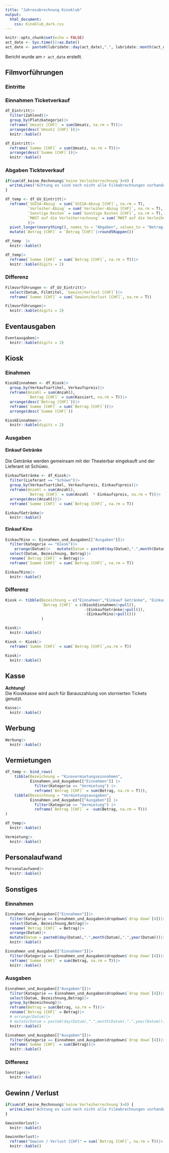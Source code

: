 ```yaml
---
title: "Jahresabrechnung Kinoklub"
output: 
  html_document:
    css: Kinoklub_dark.css
---
```


```r
knitr::opts_chunk$set(echo = FALSE)
act_date <- Sys.time()|>as.Date()
act_date <- paste0(lubridate::day(act_date),".", lubridate::month(act_date),".", lubridate::year(act_date))
```

Bericht wurde am `r act_date` erstellt.

## Filmvorführungen

### Eintritte

### Einnahmen Ticketverkauf
```r
df_Eintritt|>
  filter(Zahlend)|>
  group_by(Platzkategorie)|>
  reframe(`Umsatz [CHF]` = sum(Umsatz, na.rm = T))|>
  arrange(desc(`Umsatz [CHF]`))|>
  knitr::kable()
```


```r
df_Eintritt|>
  reframe(`Summe [CHF]` = sum(Umsatz, na.rm = T))|>
  arrange(desc(`Summe [CHF]`))|>
  knitr::kable()
```


### Abgaben Tickteverkauf

```r
if(sum(df_keine_Rechnnung$`keine Verleiherrechnung`)>0) {
  writeLines("Achtung es sind noch nicht alle Filmabrechnungen vorhanden. Die Sonstigen Ausgaben können sich demnach noch ändern.")
}
```

```r
df_temp <- df_GV_Eintritt|>
  reframe(`SUISA-Abzug` = sum(`SUISA-Abzug [CHF]`, na.rm = T),
          `Verleiher-Abzug` = sum(`Verleiher-Abzug [CHF]`, na.rm = T),
          `Sonstige Kosten` = sum(`Sonstige Kosten [CHF]`, na.rm = T),
          `MWST auf die Verleiherrechnung` = sum(`MWST auf die Verleiherrechnung [CHF]`, na.rm = T)
          )|>
  pivot_longer(everything(), names_to = "Abgaben", values_to = "Betrag [CHF]")|>
  mutate(`Betrag [CHF]` = `Betrag [CHF]`|>round5Rappen())

df_temp  |>
  knitr::kable()
```

```r
df_temp|>
  reframe(`Summe [CHF]` = sum(`Betrag [CHF]`, na.rm = T))|>
  knitr::kable(digits = 2)
```


### Differenz
```r
Filmvorführungen <- df_GV_Eintritt|>
  select(Datum, Filmtitel, `Gewinn/Verlust [CHF]`)|>
  reframe(`Summe [CHF]` = sum(`Gewinn/Verlust [CHF]`, na.rm = T))

Filmvorführungen|>
  knitr::kable(digits = 2)
```

## Eventausgaben

```r
Eventausgaben|>
  knitr::kable(digits = 2)
```


## Kiosk
### Einahmen

```r
KioskEinnahmen <- df_Kiosk|>
  group_by(Verkaufsartikel, Verkaufspreis)|>
  reframe(Anzahl = sum(Anzahl),
          `Betrag [CHF]` = sum(Kassiert, na.rm = T))|>
  arrange(desc(`Betrag [CHF]`))|>
  reframe(`Summe [CHF]` = sum(`Betrag [CHF]`))|>
  arrange(desc(`Summe [CHF]`))

KioskEinnahmen|>
  knitr::kable(digits = 2)
```


### Ausgaben
#### Einkauf Getränke
Die Getränke werden gemeinsam mit der Theaterbar eingekauft und der Lieferant ist Schüwo. 
```r
EinkaufGetränke <- df_Kiosk|>
  filter(Lieferant == "Schüwo")|>
  group_by(Verkaufsartikel, Verkaufspreis, Einkaufspreis)|>
  reframe(Anzahl = sum(Anzahl),
          `Betrag [CHF]` = sum(Anzahl  * Einkaufspreis, na.rm = T))|>
  arrange(desc(Anzahl))|>
  reframe(`Summe [CHF]` = sum(`Betrag [CHF]`, na.rm = T))

EinkaufGetränke|>
  knitr::kable()
```


#### Einkauf Kino
```r
EinkaufKino <- Einnahmen_und_Ausgaben[["Ausgaben"]]|>
  filter(Kategorie == "Kiosk")|>
    arrange(Datum)|>   mutate(Datum = paste0(day(Datum),".",month(Datum),".",year(Datum)))|>
  select(Datum, Bezeichnung, Betrag)|>
  rename(`Betrag [CHF]` = Betrag)|>
  reframe(`Summe [CHF]` = sum(`Betrag [CHF]`, na.rm = T))

EinkaufKino|>  
  knitr::kable()
```


### Differenz
```r
Kiosk <- tibble(Bezeichnung = c("Einnahmen","Einkauf Getränke", "Einkauf Kino"),
                `Betrag [CHF]` = c(KioskEinnahmen|>pull(),
                                   -(EinkaufGetränke|>pull()),
                                   -(EinkaufKino|>pull()))
                )

Kiosk|>
  knitr::kable()

```

```r
Kiosk <- Kiosk|>
  reframe(`Summe [CHF]` = sum(`Betrag [CHF]`,na.rm = T))

Kiosk|>
  knitr::kable()
```

## Kasse
**Achtung!** \
Die Kioskkasse wird auch für Barauszahlung von stornierten Tickets genutzt. 

```r
Kasse|>
  knitr::kable()
```

## Werbung

```r
Werbung|>
  knitr::kable()
```


## Vermietungen 

```r
df_temp <- bind_rows(
    tibble(Bezeichnung = "Kinovermietungseinnahmen",
           Einnahmen_und_Ausgaben[["Einnahmen"]] |>
             filter(Kategorie == "Vermietung") |>
             reframe(`Betrag [CHF]` = sum(Betrag, na.rm = T))),
    tibble(Bezeichnung = "Vermietungsausgaben",
           Einnahmen_und_Ausgaben[["Ausgaben"]] |>
             filter(Kategorie == "Vermietung") |>
             reframe(`Betrag [CHF]` = -sum(Betrag, na.rm = T)))
)

df_temp|>
  knitr::kable()

```
```r
Vermietung|>
  knitr::kable()
```

## Personalaufwand
```r
Personalaufwand|>
  knitr::kable()

```


## Sonstiges

### Einnahmen
```r
Einnahmen_und_Ausgaben[["Einnahmen"]]|>
  filter(Kategorie == Einnahmen_und_Ausgaben$dropdown$`drop down`[4])|>
  select(Datum, Bezeichnung,Betrag)|>
  rename(`Betrag [CHF]` = Betrag)|>
  arrange(Datum)|>   
  mutate(Datum = paste0(day(Datum),".",month(Datum),".",year(Datum)))|>
  knitr::kable()

```

```r
Einnahmen_und_Ausgaben[["Einnahmen"]]|>
  filter(Kategorie == Einnahmen_und_Ausgaben$dropdown$`drop down`[4])|>
  reframe(`Summe [CHF]` = sum(Betrag, na.rm = T))|>
  knitr::kable()

```

### Ausgaben
```r
Einnahmen_und_Ausgaben[["Ausgaben"]]|>
  filter(Kategorie == Einnahmen_und_Ausgaben$dropdown$`drop down`[4])|>
  select(Datum, Bezeichnung,Betrag)|>
  group_by(Bezeichnung)|>
  reframe(Betrag = sum(Betrag, na.rm = T))|>
  rename(`Betrag [CHF]` = Betrag)|>
  # arrange(Datum)|>
  # mutate(Datum = paste0(day(Datum),".",month(Datum),".",year(Datum)))|>
  knitr::kable()

```

```r
Einnahmen_und_Ausgaben[["Ausgaben"]]|>
  filter(Kategorie == Einnahmen_und_Ausgaben$dropdown$`drop down`[4])|>
  reframe(`Summe [CHF]` = sum(Betrag))|>
  knitr::kable()

```

### Differenz
```r
Sonstiges|>
  knitr::kable()

```



## Gewinn / Verlust
```r
if(sum(df_keine_Rechnnung$`keine Verleiherrechnung`)>0) {
  writeLines("Achtung es sind noch nicht alle Filmabrechnungen vorhanden. Die Einnahmen aus dem Ticketverkauf werden sich noch ändern.")
}
```

```r
GewinnVerlust|>
  knitr::kable()
```

```r
GewinnVerlust|>
  reframe("Gewinn / Verlust [CHF]" = sum(`Betrag [CHF]`, na.rm = T))|>
  knitr::kable()
```


\
\
\
\
\
\
